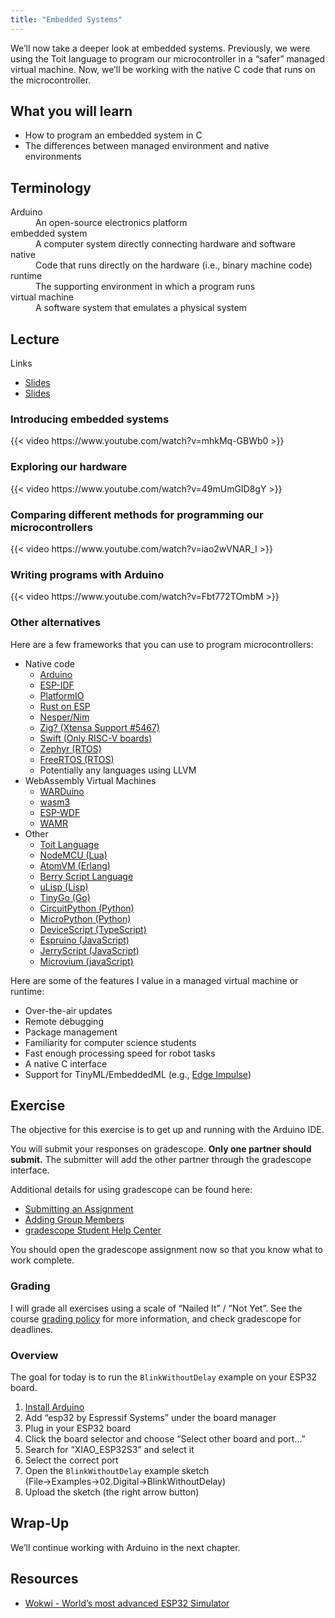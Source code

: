 ```yaml
---
title: "Embedded Systems"
---
```


We'll now take a deeper look at embedded systems. Previously, we were using the Toit language to program our microcontroller in a "safer" managed virtual machine. Now, we'll be working with the native C code that runs on the microcontroller.

## What you will learn

- How to program an embedded system in C
- The differences between managed environment and native environments

## Terminology

Arduino
: An open-source electronics platform

embedded system
: A computer system directly connecting hardware and software

native
: Code that runs directly on the hardware (i.e., binary machine code)

runtime
: The supporting environment in which a program runs

virtual machine
: A software system that emulates a physical system

## Lecture

Links

- [Slides](../_static/lectures/09-EmbeddedSystems.pptx)
- [Slides](../_static/lectures/09-EmbeddedSystems.pdf)

### Introducing embedded systems

{{< video https://www.youtube.com/watch?v=mhkMq-GBWb0 >}}

### Exploring our hardware

{{< video https://www.youtube.com/watch?v=49mUmGID8gY >}}

### Comparing different methods for programming our microcontrollers

{{< video https://www.youtube.com/watch?v=iao2wVNAR_I >}}

### Writing programs with Arduino

{{< video https://www.youtube.com/watch?v=Fbt772TOmbM >}}

### Other alternatives

Here are a few frameworks that you can use to program microcontrollers:

- Native code
    - [Arduino](https://www.arduino.cc/)
    - [ESP-IDF](https://idf.espressif.com/)
    - [PlatformIO](https://platformio.org/)
    - [Rust on ESP](https://docs.esp-rs.org/book/introduction.html)
    - [Nesper/Nim](https://github.com/elcritch/nesper)
    - [Zig? (Xtensa Support #5467)](https://github.com/ziglang/zig/issues/5467)
    - [Swift (Only RISC-V boards)](https://developer.apple.com/videos/play/wwdc2024/10197/)
    - [Zephyr (RTOS)](https://zephyrproject.org/)
    - [FreeRTOS (RTOS)](https://www.freertos.org/)
    - Potentially any languages using LLVM
- WebAssembly Virtual Machines
    - [WARDuino](https://topllab.github.io/WARDuino/)
    - [wasm3](https://github.com/wasm3/wasm3)
    - [ESP-WDF](https://github.com/espressif/esp-wdf)
    - [WAMR](https://github.com/bytecodealliance/wasm-micro-runtime)
- Other
    - [Toit Language](https://toitlang.org/)
    - [NodeMCU (Lua)](https://nodemcu.readthedocs.io/en/release/)
    - [AtomVM (Erlang)](https://www.atomvm.net/)
    - [Berry Script Language](https://berry-lang.github.io/)
    - [uLisp (Lisp)](http://www.ulisp.com/)
    - [TinyGo (Go)](https://tinygo.org/)
    - [CircuitPython (Python)](https://circuitpython.org/)
    - [MicroPython (Python)](https://micropython.org/)
    - [DeviceScript (TypeScript)](https://microsoft.github.io/devicescript/)
    - [Espruino (JavaScript)](https://www.espruino.com/)
    - [JerryScript (JavaScript)](https://jerryscript.net/)
    - [Microvium (javaScript)](https://microvium.com/getting-started/)

Here are some of the features I value in a managed virtual machine or runtime:

- Over-the-air updates
- Remote debugging
- Package management
- Familiarity for computer science students
- Fast enough processing speed for robot tasks
- A native C interface
- Support for TinyML/EmbeddedML (e.g., [Edge Impulse](https://edgeimpulse.com/))

## Exercise

The objective for this exercise is to get up and running with the Arduino IDE.

You will submit your responses on gradescope. **Only one partner should submit.** The submitter will add the other partner through the gradescope interface.

Additional details for using gradescope can be found here:

- [Submitting an Assignment](https://help.gradescope.com/article/ccbpppziu9-student-submit-work)
- [Adding Group Members](https://help.gradescope.com/article/m5qz2xsnjy-student-add-group-members)
- [gradescope Student Help Center](https://help.gradescope.com/category/cyk4ij2dwi-student-workflow)

You should open the gradescope assignment now so that you know what to work complete.

### Grading

I will grade all exercises using a scale of "Nailed It" / "Not Yet". See the course [grading policy](../index.qmd#grading) for more information, and check gradescope for deadlines.

### Overview

The goal for today is to run the `BlinkWithoutDelay` example on your ESP32 board.

1. [Install Arduino](https://www.arduino.cc/en/software)
2. Add "esp32 by Espressif Systems" under the board manager
3. Plug in your ESP32 board
4. Click the board selector and choose "Select other board and port..."
5. Search for "XIAO_ESP32S3" and select it
6. Select the correct port
7. Open the `BlinkWithoutDelay` example sketch (File→Examples→02.Digital→BlinkWithoutDelay)
8. Upload the sketch (the right arrow button)

## Wrap-Up

We'll continue working with Arduino in the next chapter.

## Resources

- [Wokwi - World's most advanced ESP32 Simulator](https://wokwi.com/)
